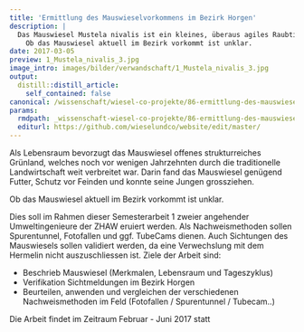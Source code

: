 ```yaml
---
title: 'Ermittlung des Mauswieselvorkommens im Bezirk Horgen'
description: |
  Das Mauswiesel Mustela nivalis ist ein kleines, überaus agiles Raubtier und als solches sogar der kleinste Angehörige der Ordnung Carnivora. Neben dem Hermelin M. erminea ist es die einzige Wieselart der Schweiz. 
    Ob das Mauswiesel aktuell im Bezirk vorkommt ist unklar.
date: 2017-03-05
preview: 1_Mustela_nivalis_3.jpg
image_intro: images/bilder/verwandschaft/1_Mustela_nivalis_3.jpg
output:
  distill::distill_article:
    self_contained: false
canonical: /wissenschaft/wiesel-co-projekte/86-ermittlung-des-mauswieselvorkommens-mustela-nivalis-im-bezirk-horgen
params:
  rmdpath: _wissenschaft-wiesel-co-projekte/86-ermittlung-des-mauswieselvorkommens-m/86-ermittlung-des-mauswieselvorkommens-m.Rmd
  editurl: https://github.com/wieselundco/website/edit/master/
---
```


Als Lebensraum bevorzugt das Mauswiesel offenes strukturreiches Grünland, welches noch vor wenigen Jahrzehnten durch die traditionelle Landwirtschaft weit verbreitet war. Darin fand das Mauswiesel genügend Futter, Schutz vor Feinden und konnte seine Jungen grossziehen.

  Ob das Mauswiesel aktuell im Bezirk vorkommt ist unklar.

  Dies soll im Rahmen dieser Semesterarbeit 1 zweier angehender
Umweltingenieure der ZHAW eruiert werden. Als Nachweismethoden sollen
Spurentunnel, Fotofallen und ggf. TubeCams dienen. Auch Sichtungen des
Mauswiesels sollen validiert werden, da eine Verwechslung mit dem
Hermelin nicht auszuschliessen ist. Ziele der Arbeit sind:

-   Beschrieb Mauswiesel (Merkmalen, Lebensraum und Tageszyklus)
-   Verifikation Sichtmeldungen im Bezirk Horgen
-   Beurteilen, anwenden und vergleichen der verschiedenen
    Nachweismethoden im Feld (Fotofallen / Spurentunnel / Tubecam..)

Die Arbeit findet im Zeitraum Februar - Juni 2017 statt

```r



```

<!--http://wieselundco.ch/wissenschaft/wiesel-co-projekte/86-ermittlung-des-mauswieselvorkommens-mustela-nivalis-im-bezirk-horgen-->
